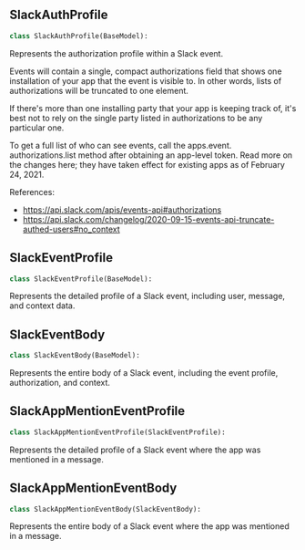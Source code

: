 <a id="camel.bots.slack.models"></a>

<a id="camel.bots.slack.models.SlackAuthProfile"></a>

## SlackAuthProfile

```python
class SlackAuthProfile(BaseModel):
```

Represents the authorization profile within a Slack event.

Events will contain a single, compact authorizations field that shows one
installation of your app that the event is visible to.
In other words, lists of authorizations will be truncated to one element.

If there's more than one installing party that your app is keeping track
of, it's best not to rely on the single party listed in authorizations to
be any particular one.

To get a full list of who can see events, call the apps.event.
authorizations.list method after obtaining an app-level token. Read more on
the changes here; they have taken effect for existing apps as of
February 24, 2021.

References:

- https://api.slack.com/apis/events-api#authorizations
- https://api.slack.com/changelog/2020-09-15-events-api-truncate-authed-users#no_context

<a id="camel.bots.slack.models.SlackEventProfile"></a>

## SlackEventProfile

```python
class SlackEventProfile(BaseModel):
```

Represents the detailed profile of a Slack event, including user,
message, and context data.

<a id="camel.bots.slack.models.SlackEventBody"></a>

## SlackEventBody

```python
class SlackEventBody(BaseModel):
```

Represents the entire body of a Slack event, including the event
profile, authorization, and context.

<a id="camel.bots.slack.models.SlackAppMentionEventProfile"></a>

## SlackAppMentionEventProfile

```python
class SlackAppMentionEventProfile(SlackEventProfile):
```

Represents the detailed profile of a Slack event where the app was
mentioned in a message.

<a id="camel.bots.slack.models.SlackAppMentionEventBody"></a>

## SlackAppMentionEventBody

```python
class SlackAppMentionEventBody(SlackEventBody):
```

Represents the entire body of a Slack event where the app was mentioned
in a message.
